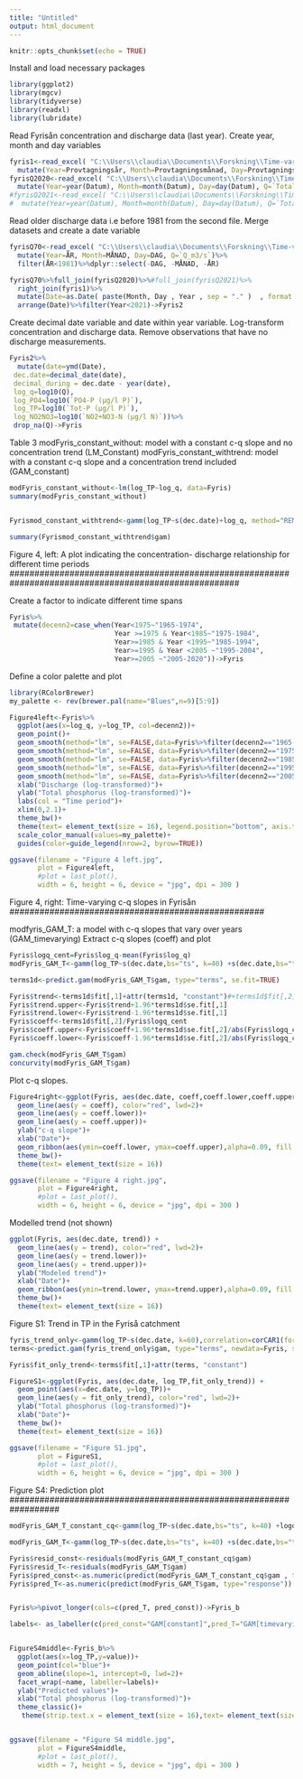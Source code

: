 ---
title: "Untitled"
output: html_document
---

```{r setup, include=FALSE}
knitr::opts_chunk$set(echo = TRUE)
```

Install and load necessary packages
```{r}
library(ggplot2)
library(mgcv)
library(tidyverse)
library(readxl)
library(lubridate)
```

Read Fyrisån concentration and discharge data (last year). Create year, month and day variables
```{r}
fyris1<-read_excel( "C:\\Users\\claudia\\Documents\\Forskning\\Time-varying coefficients\\R code\\Model illustration\\Fyris Flottsund 2022.xlsx")%>%
  mutate(Year=Provtagningsår, Month=Provtagningsmånad, Day=Provtagningsdag)
fyrisQ2020<-read_excel( "C:\\Users\\claudia\\Documents\\Forskning\\Time-varying coefficients\\R code\\Model illustration\\Fyris Q 2020.xlsx")%>%
  mutate(Year=year(Datum), Month=month(Datum), Day=day(Datum), Q=`Total stationskorrigerad vattenföring`)%>%dplyr::select(Year, Month, Day, Q)
#fyrisQ2021<-read_excel( "C:\\Users\\claudia\\Documents\\Forskning\\Time-varying coefficients\\R code\\Model illustration\\Fyris Q 2022.xlsx")%>%
#  mutate(Year=year(Datum), Month=month(Datum), Day=day(Datum), Q=`Total stationskorrigerad vattenföring`)%>%dplyr::select(Year, Month, Day, Q)%>%filter(Year==2021)
```

Read older discharge data i.e before 1981 from the second file. Merge datasets and create a date variable
```{r}
fyrisQ70<-read_excel( "C:\\Users\\claudia\\Documents\\Forskning\\Time-varying coefficients\\R code\\FyrisQ.xlsx")%>%
  mutate(Year=ÅR, Month=MÅNAD, Day=DAG, Q=`Q_m3/s`)%>%
  filter(ÅR<1981)%>%dplyr::select(-DAG, -MÅNAD, -ÅR)

fyrisQ70%>%full_join(fyrisQ2020)%>%#full_join(fyrisQ2021)%>%
  right_join(fyris1)%>%
  mutate(Date=as.Date( paste(Month, Day , Year , sep = "." )  , format = "%m.%d.%Y"))%>%
  arrange(Date)%>%filter(Year<2021)->Fyris2
```

Create decimal date variable and date within year variable. Log-transform concentration and discharge data. Remove observations that have no discharge measurements.
```{r}
Fyris2%>%
  mutate(date=ymd(Date),
 dec.date=decimal_date(date),
 decimal_during = dec.date - year(date),
 log_q=log10(Q),
 log_PO4=log10(`PO4-P (µg/l P)`),
 log_TP=log10(`Tot-P (µg/l P)`),
 log_NO2NO3=log10(`NO2+NO3-N (µg/l N)`))%>%
 drop_na(Q)->Fyris
```

Table 3
modFyris_constant_without: model with a constant c-q slope and no concentration trend (LM_Constant)
modFyris_constant_withtrend: model with a constant c-q slope and a concentration trend included (GAM_constant)

```{r}
modFyris_constant_without<-lm(log_TP~log_q, data=Fyris)
summary(modFyris_constant_without)


Fyrismod_constant_withtrend<-gamm(log_TP~s(dec.date)+log_q, method="REML", data=Fyris)

summary(Fyrismod_constant_withtrend$gam)

```

######################################################################################################
Figure 4, left: A plot indicating the concentration- discharge relationship for different time periods
######################################################################################################

Create a factor to indicate different time spans

```{r}
Fyris%>%
 mutate(decenn2=case_when(Year<1975~"1965-1974",
                          Year >=1975 & Year<1985~"1975-1984",
                          Year>=1985 & Year <1995~"1985-1994",
                          Year>=1995 & Year <2005 ~"1995-2004",
                          Year>=2005 ~"2005-2020"))->Fyris
```

Define a color palette and plot
```{r}
library(RColorBrewer)
my_palette <- rev(brewer.pal(name="Blues",n=9)[5:9])

Figure4left<-Fyris%>%
  ggplot(aes(x=log_q, y=log_TP, col=decenn2))+
  geom_point()+
  geom_smooth(method="lm", se=FALSE,data=Fyris%>%filter(decenn2=="1965-1974"))+
  geom_smooth(method="lm", se=FALSE, data=Fyris%>%filter(decenn2=="1975-1984"))+
  geom_smooth(method="lm", se=FALSE, data=Fyris%>%filter(decenn2=="1985-1994"))+
  geom_smooth(method="lm", se=FALSE, data=Fyris%>%filter(decenn2=="1995-2004"))+
  geom_smooth(method="lm", se=FALSE, data=Fyris%>%filter(decenn2=="2005-2020"))+
  xlab("Discharge (log-transformed)")+
  ylab("Total phosphorus (log-transformed)")+
  labs(col = "Time period")+
  xlim(0,2.1)+
  theme_bw()+
  theme(text= element_text(size = 16), legend.position="bottom", axis.title.x = element_text(size = 16), axis.title.y = element_text(size = 16))+
  scale_color_manual(values=my_palette)+
  guides(color=guide_legend(nrow=2, byrow=TRUE))


```

```{r}
ggsave(filename = "Figure 4 left.jpg",    
       plot = Figure4left,
       #plot = last_plot(),
       width = 6, height = 6, device = "jpg", dpi = 300 )
```

###################################################
Figure 4, right: Time-varying c-q slopes in Fyrisån
###################################################

modfyris_GAM_T: a  model with c-q slopes that vary over years (GAM_timevarying)
Extract c-q slopes (coeff) and plot

```{r}
Fyris$logq_cent=Fyris$log_q-mean(Fyris$log_q)
modFyris_GAM_T<-gamm(log_TP~s(dec.date,bs="ts", k=40) +s(dec.date,bs="ts", by=logq_cent),data=Fyris, correlation=corCAR1(form=~dec.date), method="REML")

terms1d<-predict.gam(modFyris_GAM_T$gam, type="terms", se.fit=TRUE)

Fyris$trend<-terms1d$fit[,1]+attr(terms1d, "constant")#+terms1d$fit[,2]/Fyris$logq_cent
Fyris$trend.upper<-Fyris$trend+1.96*terms1d$se.fit[,1]
Fyris$trend.lower<-Fyris$trend-1.96*terms1d$se.fit[,1]
Fyris$coeff<-terms1d$fit[,2]/Fyris$logq_cent
Fyris$coeff.upper<-Fyris$coeff+1.96*terms1d$se.fit[,2]/abs(Fyris$logq_cent)
Fyris$coeff.lower<-Fyris$coeff-1.96*terms1d$se.fit[,2]/abs(Fyris$logq_cent)

```


```{r}
gam.check(modFyris_GAM_T$gam)
concurvity(modFyris_GAM_T$gam)
```



Plot c-q slopes.
```{r}
Figure4right<-ggplot(Fyris, aes(dec.date, coeff,coeff.lower,coeff.upper)) +
  geom_line(aes(y = coeff), color="red", lwd=2)+
  geom_line(aes(y = coeff.lower))+
  geom_line(aes(y = coeff.upper))+
  ylab("c-q slope")+
  xlab("Date")+
  geom_ribbon(aes(ymin=coeff.lower, ymax=coeff.upper),alpha=0.09, fill = "blue")+
  theme_bw()+
  theme(text= element_text(size = 16))
```
```{r}
ggsave(filename = "Figure 4 right.jpg",    
       plot = Figure4right,
       #plot = last_plot(),
       width = 6, height = 6, device = "jpg", dpi = 300 )
```


Modelled trend (not shown)
```{r}

ggplot(Fyris, aes(dec.date, trend)) +
  geom_line(aes(y = trend), color="red", lwd=2)+
  geom_line(aes(y = trend.lower))+
  geom_line(aes(y = trend.upper))+
  ylab("Modeled trend")+
  xlab("Date")+
  geom_ribbon(aes(ymin=trend.lower, ymax=trend.upper),alpha=0.09, fill = "blue")+
  theme_bw()+
  theme(text= element_text(size = 16))
```





Figure S1: Trend in TP in the Fyriså catchment

```{r}
fyris_trend_only<-gamm(log_TP~s(dec.date, k=60),correlation=corCAR1(form = ~dec.date),method="REML", data=Fyris)
terms<-predict.gam(fyris_trend_only$gam, type="terms", newdata=Fyris, se.fit=TRUE)

Fyris$fit_only_trend<-terms$fit[,1]+attr(terms, "constant")

FigureS1<-ggplot(Fyris, aes(dec.date, log_TP,fit_only_trend)) +
  geom_point(aes(x=dec.date, y=log_TP))+
  geom_line(aes(y = fit_only_trend), color="red", lwd=2)+
  ylab("Total phosphorus (log-transformed)")+
  xlab("Date")+
  theme_bw()+
  theme(text= element_text(size = 16))
```


```{r}
ggsave(filename = "Figure S1.jpg",    
       plot = FigureS1,
       #plot = last_plot(),
       width = 6, height = 6, device = "jpg", dpi = 300 )
```

#################################################################
Figure S4: Prediction plot
##################################################################
```{r}
modFyris_GAM_T_constant_cq<-gamm(log_TP~s(dec.date,bs="ts", k=40) +logq_cent,data=Fyris, correlation=corCAR1(form=~dec.date), method="REML")

modFyris_GAM_T<-gamm(log_TP~s(dec.date,bs="ts", k=40) +s(dec.date,bs="ts", by=logq_cent),data=Fyris, correlation=corCAR1(form=~dec.date), method="REML")

Fyris$resid_const<-residuals(modFyris_GAM_T_constant_cq$gam)
Fyris$resid_T<-residuals(modFyris_GAM_T$gam)
Fyris$pred_const<-as.numeric(predict(modFyris_GAM_T_constant_cq$gam , type="response"))
Fyris$pred_T<-as.numeric(predict(modFyris_GAM_T$gam, type="response"))


Fyris%>%pivot_longer(cols=c(pred_T, pred_const))->Fyris_b

labels<- as_labeller(c(pred_const="GAM[constant]",pred_T="GAM[timevarying]"),default=label_parsed)


FigureS4middle<-Fyris_b%>%
  ggplot(aes(x=log_TP,y=value))+
  geom_point(col="blue")+
  geom_abline(slope=1, intercept=0, lwd=2)+
  facet_wrap(~name, labeller=labels)+
  ylab("Predicted values")+
  xlab("Total phosphorus (log-transformed)")+
  theme_classic()+
   theme(strip.text.x = element_text(size = 16),text= element_text(size = 16))



```

```{r}
ggsave(filename = "Figure S4 middle.jpg",    
       plot = FigureS4middle,
       #plot = last_plot(),
       width = 7, height = 5, device = "jpg", dpi = 300 )
```
